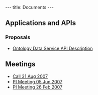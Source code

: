 ---
title: Documents
---

==Applications and APIs==

===Proposals===
* [[Ontology_Data_Service_API|Ontology Data Service API Description]]

==Meetings==
* [[WG:Call 31Aug07|Call 31 Aug 2007]]
* [[WG:PI Meeting 5Jun07|PI Meeting 05 Jun 2007]]
* [[WG:PI Meeting 26feb07|PI Meeting 26 Feb 2007]]